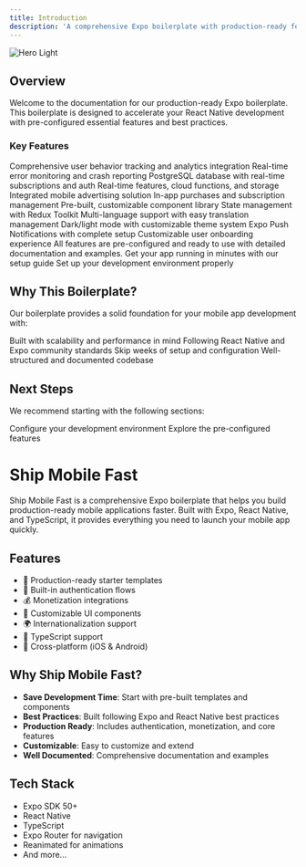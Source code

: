 ```yaml
---
title: Introduction
description: 'A comprehensive Expo boilerplate with production-ready features'
---
```


<img
  className="block rounded-xl overflow-hidden"
  src="/images/hero.png"
  alt="Hero Light"
/>

## Overview

Welcome to the documentation for our production-ready Expo boilerplate. This boilerplate is designed to accelerate your React Native development with pre-configured essential features and best practices.

### Key Features

<AccordionGroup>
  <Accordion icon="chart-line" title="Analytics & Monitoring">
    <CardGroup cols={2}>
      <Card title="PostHog Analytics">
        Comprehensive user behavior tracking and analytics integration
      </Card>
      <Card title="Sentry Error Tracking">
        Real-time error monitoring and crash reporting
      </Card>
    </CardGroup>
  </Accordion>

  <Accordion icon="database" title="Backend Solutions">
    <CardGroup cols={2}>
      <Card title="Supabase" icon="database">
        PostgreSQL database with real-time subscriptions and auth
      </Card>
      <Card title="Firebase" icon="fire">
        Real-time features, cloud functions, and storage
      </Card>
    </CardGroup>
  </Accordion>

  <Accordion icon="money-bill" title="Monetization">
    <CardGroup cols={2}>
      <Card title="AdMob" icon="dollar-sign">
        Integrated mobile advertising solution
      </Card>
      <Card title="RevenueCat" icon="dollar-sign">
        In-app purchases and subscription management
      </Card>
    </CardGroup>
  </Accordion>

  <Accordion icon="puzzle-piece" title="Core Features">
    <CardGroup cols={2}>
      <Card title="UI Components" icon="sidebar">
        Pre-built, customizable component library
      </Card>
      <Card title="Redux Integration" icon="box">
        State management with Redux Toolkit
      </Card>
      <Card title="i18n Support" icon="language">
        Multi-language support with easy translation management
      </Card>
      <Card title="Theming" icon="palette">
        Dark/light mode with customizable theme system
      </Card>
    </CardGroup>
  </Accordion>

  <Accordion icon="bell" title="User Engagement">
    <CardGroup cols={2}>
      <Card title="Push Notifications" icon="bell">
        Expo Push Notifications with complete setup
      </Card>
      <Card title="Onboarding Flow" icon="user">
        Customizable user onboarding experience
      </Card>
    </CardGroup>
  </Accordion>  
</AccordionGroup>

<Note>
All features are pre-configured and ready to use with detailed documentation and examples.
</Note>

<CardGroup cols={2}>
  <Card
    title="Quick Start"
    icon="rocket"
    href="/quickstart"
  >
    Get your app running in minutes with our setup guide
  </Card>
  <Card
    title="Environment Setup"
    icon="screwdriver-wrench"
    href="/setup"
  >
    Set up your development environment properly
  </Card>
</CardGroup>

## Why This Boilerplate?

Our boilerplate provides a solid foundation for your mobile app development with:

<CardGroup cols={2}>
  <Card
    title="Production Ready"
    icon="check-circle"
  >
    Built with scalability and performance in mind
  </Card>
  <Card
    title="Best Practices"
    icon="code"
  >
    Following React Native and Expo community standards
  </Card>
  <Card
    title="Time Saving"
    icon="clock"
  >
    Skip weeks of setup and configuration
  </Card>
  <Card
    title="Maintainable"
    icon="wrench"
  >
    Well-structured and documented codebase
  </Card>
</CardGroup>

## Next Steps

We recommend starting with the following sections:

<CardGroup cols={2}>
  <Card
    title="Environment Setup"
    icon="gear"
    href="/setup"
  >
    Configure your development environment
  </Card>
  <Card
    title="Core Features"
    icon="layer-group"
    href="/features/overview"
  >
    Explore the pre-configured features
  </Card>
</CardGroup>

# Ship Mobile Fast

Ship Mobile Fast is a comprehensive Expo boilerplate that helps you build production-ready mobile applications faster. Built with Expo, React Native, and TypeScript, it provides everything you need to launch your mobile app quickly.

## Features

- 🚀 Production-ready starter templates
- 🔐 Built-in authentication flows
- 💰 Monetization integrations
- 🎨 Customizable UI components
- 🌍 Internationalization support
- 🎯 TypeScript support
- 📱 Cross-platform (iOS & Android)

## Why Ship Mobile Fast?

- **Save Development Time**: Start with pre-built templates and components
- **Best Practices**: Built following Expo and React Native best practices
- **Production Ready**: Includes authentication, monetization, and core features
- **Customizable**: Easy to customize and extend
- **Well Documented**: Comprehensive documentation and examples

## Tech Stack

- Expo SDK 50+
- React Native
- TypeScript
- Expo Router for navigation
- Reanimated for animations
- And more...
